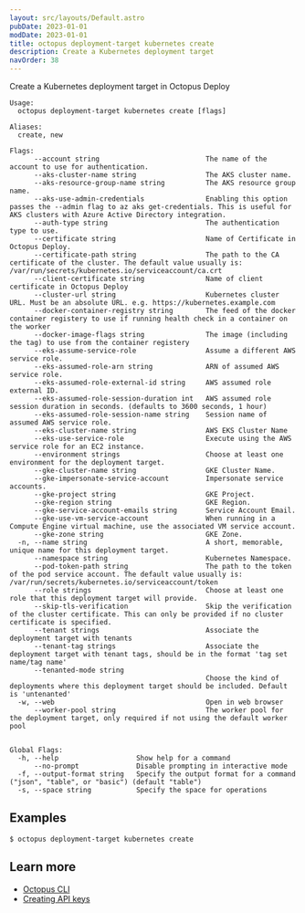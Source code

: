 ```yaml
---
layout: src/layouts/Default.astro
pubDate: 2023-01-01
modDate: 2023-01-01
title: octopus deployment-target kubernetes create
description: Create a Kubernetes deployment target
navOrder: 38
---
```


Create a Kubernetes deployment target in Octopus Deploy

```
Usage:
  octopus deployment-target kubernetes create [flags]

Aliases:
  create, new

Flags:
      --account string                          The name of the account to use for authentication.
      --aks-cluster-name string                 The AKS cluster name.
      --aks-resource-group-name string          The AKS resource group name.
      --aks-use-admin-credentials               Enabling this option passes the --admin flag to az aks get-credentials. This is useful for AKS clusters with Azure Active Directory integration.
      --auth-type string                        The authentication type to use.
      --certificate string                      Name of Certificate in Octopus Deploy.
      --certificate-path string                 The path to the CA certificate of the cluster. The default value usually is: /var/run/secrets/kubernetes.io/serviceaccount/ca.crt
      --client-certificate string               Name of client certificate in Octopus Deploy
      --cluster-url string                      Kubernetes cluster URL. Must be an absolute URL. e.g. https://kubernetes.example.com
      --docker-container-registry string        The feed of the docker container registery to use if running health check in a container on the worker
      --docker-image-flags string               The image (including the tag) to use from the container registery
      --eks-assume-service-role                 Assume a different AWS service role.
      --eks-assumed-role-arn string             ARN of assumed AWS service role.
      --eks-assumed-role-external-id string     AWS assumed role external ID.
      --eks-assumed-role-session-duration int   AWS assumed role session duration in seconds. (defaults to 3600 seconds, 1 hour)
      --eks-assumed-role-session-name string    Session name of assumed AWS service role.
      --eks-cluster-name string                 AWS EKS Cluster Name
      --eks-use-service-role                    Execute using the AWS service role for an EC2 instance.
      --environment strings                     Choose at least one environment for the deployment target.
      --gke-cluster-name string                 GKE Cluster Name.
      --gke-impersonate-service-account         Impersonate service accounts.
      --gke-project string                      GKE Project.
      --gke-region string                       GKE Region.
      --gke-service-account-emails string       Service Account Email.
      --gke-use-vm-service-account              When running in a Compute Engine virtual machine, use the associated VM service account.
      --gke-zone string                         GKE Zone.
  -n, --name string                             A short, memorable, unique name for this deployment target.
      --namespace string                        Kubernetes Namespace.
      --pod-token-path string                   The path to the token of the pod service account. The default value usually is: /var/run/secrets/kubernetes.io/serviceaccount/token
      --role strings                            Choose at least one role that this deployment target will provide.
      --skip-tls-verification                   Skip the verification of the cluster certificate. This can only be provided if no cluster certificate is specified.
      --tenant strings                          Associate the deployment target with tenants
      --tenant-tag strings                      Associate the deployment target with tenant tags, should be in the format 'tag set name/tag name'
      --tenanted-mode string                    
                                                Choose the kind of deployments where this deployment target should be included. Default is 'untenanted'
  -w, --web                                     Open in web browser
      --worker-pool string                      The worker pool for the deployment target, only required if not using the default worker pool


Global Flags:
  -h, --help                   Show help for a command
      --no-prompt              Disable prompting in interactive mode
  -f, --output-format string   Specify the output format for a command ("json", "table", or "basic") (default "table")
  -s, --space string           Specify the space for operations

```

## Examples

<SamplesInstance />

```
$ octopus deployment-target kubernetes create
```

## Learn more

- [Octopus CLI](/docs/octopus-rest-api/cli)
- [Creating API keys](/docs/octopus-rest-api/how-to-create-an-api-key)